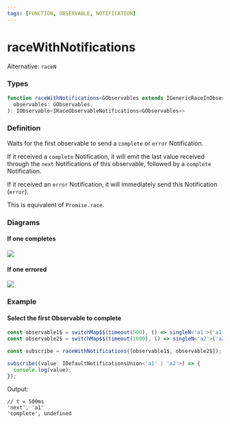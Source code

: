 ```yaml
---
tags: [FUNCTION, OBSERVABLE, NOTIFICATION]
---
```


# raceWithNotifications

Alternative: `raceN`

### Types

```ts
function raceWithNotifications<GObservables extends IGenericRaceInObservables>(
  observables: GObservables,
): IObservable<IRaceObservableNotifications<GObservables>>
```

### Definition

Waits for the first observable to send a `complete` or `error` Notification.

If it received a `complete` Notification, it will emit the last value received through the `next` Notifications of this observable,
followed by a `complete` Notification.

If it received an `error` Notification, it will immediately send this Notification (`error`).

This is equivalent of `Promise.race`.

### Diagrams

#### If one completes

![](complete.example-diagram.svg)

#### If one errored

![](error.example-diagram.svg)

### Example

#### Select the first Observable to complete

```ts
const observable1$ = switchMap$$(timeout(500), () => singleN<'a1'>('a1'));
const observable2$ = switchMap$$(timeout(1000), () => singleN<'a2'>('a2'));

const subscribe = raceWithNotifications([observable1$, observable2$]);

subscribe((value: IDefaultNotificationsUnion<'a1' | 'a2'>) => {
  console.log(value);
});
```

Output:

```text
// t = 500ms
'next', 'a1'
'complete', undefined
```
